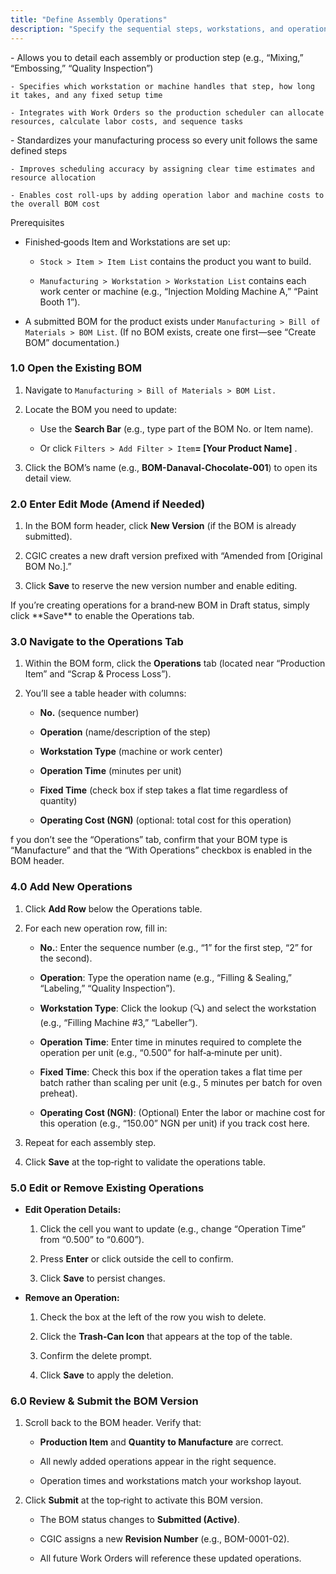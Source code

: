 ```yaml
---
title: "Define Assembly Operations"
description: "Specify the sequential steps, workstations, and operation times required to assemble or manufacture a finished product by defining “Operations” in the Bill of Materials (BOM) within the CGIC App. These operations guide production planning and scheduling, ensuring each work center knows exactly what tasks to perform."
---
```


<CardGroup cols={2}>
  <Card title="What it does">
    - Allows you to detail each assembly or production step (e.g., “Mixing,” “Embossing,” “Quality Inspection”)  

    - Specifies which workstation or machine handles that step, how long it takes, and any fixed setup time  

    - Integrates with Work Orders so the production scheduler can allocate resources, calculate labor costs, and sequence tasks
  </Card>
  <Card title="Why it matters">
    - Standardizes your manufacturing process so every unit follows the same defined steps  

    - Improves scheduling accuracy by assigning clear time estimates and resource allocation  

    - Enables cost roll-ups by adding operation labor and machine costs to the overall BOM cost
  </Card>
</CardGroup>

<Info>
  Prerequisites

  - Finished‐goods Item and Workstations are set up:  

    - `Stock > Item > Item List` contains the product you want to build.  

    - `Manufacturing > Workstation > Workstation List` contains each work center or machine (e.g., “Injection Molding Machine A,” “Paint Booth 1”).  

  - A submitted BOM for the product exists under `Manufacturing > Bill of Materials > BOM List`. (If no BOM exists, create one first—see “Create BOM” documentation.)
</Info>

### 1.0 Open the Existing BOM

1. Navigate to `Manufacturing > Bill of Materials > BOM List.`  

2. Locate the BOM you need to update:  

   - Use the **Search Bar** (e.g., type part of the BOM No. or Item name).  

   - Or click `Filters > Add Filter > Item`**= [Your Product Name]** .  

3. Click the BOM’s name (e.g., **BOM-Danaval-Chocolate-001**) to open its detail view.

### 2.0 Enter Edit Mode (Amend if Needed)

1. In the BOM form header, click **New Version** (if the BOM is already submitted).  

2. CGIC creates a new draft version prefixed with “Amended from [Original BOM No.].”  

3. Click **Save** to reserve the new version number and enable editing.

<Tip>
  If you’re creating operations for a brand‐new BOM in Draft status, simply click **Save** to enable the Operations tab.
</Tip>

### 3.0 Navigate to the Operations Tab

1. Within the BOM form, click the **Operations** tab (located near “Production Item” and “Scrap & Process Loss”).  

2. You’ll see a table header with columns:  

   - **No.** (sequence number)  

   - **Operation** (name/description of the step)  

   - **Workstation Type** (machine or work center)  

   - **Operation Time** (minutes per unit)  

   - **Fixed Time** (check box if step takes a flat time regardless of quantity)  

   - **Operating Cost (NGN)** (optional: total cost for this operation)

<Note>
  f you don’t see the “Operations” tab, confirm that your BOM type is “Manufacture” and that the “With Operations” checkbox is enabled in the BOM header.
</Note>

### 4.0 Add New Operations

1. Click **Add Row** below the Operations table.  

2. For each new operation row, fill in:  

   - **No.**: Enter the sequence number (e.g., “1” for the first step, “2” for the second).  

   - **Operation**: Type the operation name (e.g., “Filling & Sealing,” “Labeling,” “Quality Inspection”).  

   - **Workstation Type**: Click the lookup (🔍) and select the workstation (e.g., “Filling Machine #3,” “Labeller”).  

   - **Operation Time**: Enter time in minutes required to complete the operation per unit (e.g., “0.500” for half‐a‐minute per unit).  

   - **Fixed Time**: Check this box if the operation takes a flat time per batch rather than scaling per unit (e.g., 5 minutes per batch for oven preheat).  

   - **Operating Cost (NGN)**: (Optional) Enter the labor or machine cost for this operation (e.g., “150.00” NGN per unit) if you track cost here.  

3. Repeat for each assembly step.  

4. Click **Save** at the top‐right to validate the operations table.

### 5.0 Edit or Remove Existing Operations

- **Edit Operation Details:**  

  1. Click the cell you want to update (e.g., change “Operation Time” from “0.500” to “0.600”).  

  2. Press **Enter** or click outside the cell to confirm.  

  3. Click **Save** to persist changes.

- **Remove an Operation:**  

  1. Check the box at the left of the row you wish to delete.  

  2. Click the **Trash‐Can Icon** that appears at the top of the table.  

  3. Confirm the delete prompt.  

  4. Click **Save** to apply the deletion.

### 6.0 Review & Submit the BOM Version

1. Scroll back to the BOM header. Verify that:  

   - **Production Item** and **Quantity to Manufacture** are correct.  

   - All newly added operations appear in the right sequence.  

   - Operation times and workstations match your workshop layout.  

2. Click **Submit** at the top‐right to activate this BOM version.  

   - The BOM status changes to **Submitted (Active)**.  

   - CGIC assigns a new **Revision Number** (e.g., BOM-0001-02).  

   - All future Work Orders will reference these updated operations.